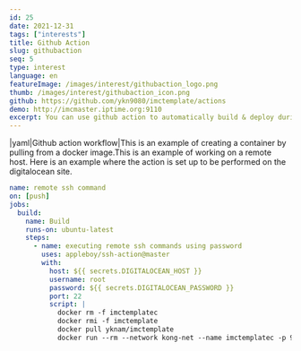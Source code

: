 ```yaml
---
id: 25
date: 2021-12-31
tags: ["interests"]
title: Github Action
slug: githubaction
seq: 5
type: interest
language: en
featureImage: /images/interest/githubaction_logo.png
thumb: /images/interest/githubaction_icon.png
github: https://github.com/ykn9080/imctemplate/actions
demo: http://imcmaster.iptime.org:9110
excerpt: You can use github action to automatically build & deploy during git push.
---
```


|yaml|Github action workflow|This is an example of creating a container by pulling from a docker image.This is an example of working on a remote host. Here is an example where the action is set up to be performed on the digitalocean site.

```yaml
name: remote ssh command
on: [push]
jobs:
  build:
    name: Build
    runs-on: ubuntu-latest
    steps:
      - name: executing remote ssh commands using password
        uses: appleboy/ssh-action@master
        with:
          host: ${{ secrets.DIGITALOCEAN_HOST }}
          username: root
          password: ${{ secrets.DIGITALOCEAN_PASSWORD }}
          port: 22
          script: |
            docker rm -f imctemplatec
            docker rmi -f imctemplate
            docker pull yknam/imctemplate
            docker run --rm --network kong-net --name imctemplatec -p 9010:9010 -d yknam/imctemplate
```
